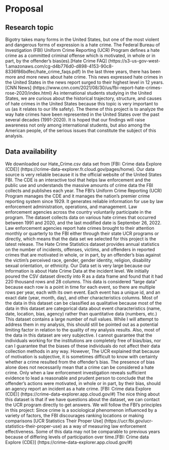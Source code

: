 # Proposal

## Research topic

Bigotry takes many forms in the United States, but one of the most violent and dangerous forms of expression is a hate crime. The Federal Bureau of Investigation (FBI) Uniform Crime Reporting (UCR) Program defines a hate crime as a committed criminal offense which is motivated, in whole or in part, by the offender's bias(es).[Hate Crime FAQ] (https://s3-us-gov-west-1.amazonaws.com/cg-d4b776d0-d898-4153-90c8-8336f86bdfec/hate_crime_faqs.pdf) In the last three years, there has been more and more news about hate crime. This news expressed hate crimes in the United States in the news report surged to their highest level in 12 years.[CNN News] (https://www.cnn.com/2021/08/30/us/fbi-report-hate-crimes-rose-2020/index.html) As international students studying in the United States, we are curious about the historical trajectory, structure, and causes of hate crimes in the United States because this topic is very important to us (as it relates to our life safety). The theme of this project is to analyze the way hate crimes have been represented in the United States over the past several decades (1991-2020). It is hoped that our findings will raise awareness not only among international students, but also among the American people, of the serious issues that constitute the subject of this analysis. 

## Data availability

We downloaded our Hate_Crime.csv data set from [FBI: Crime data Explore (CDE)] (https://crime-data-explorer.fr.cloud.gov/pages/home). Our data source is very reliable because it is the official website of the United States FBI. The CDE is an interactive tool that helps law enforcement and the public use and understands the massive amounts of crime data the FBI collects and publishes each year. The FBI's Uniform Crime Reporting (UCR) Program manages the CDE and it manages the nation's premier crime reporting system since 1929. It generates reliable information for use by law enforcement administration, operations,  and management. Law enforcement agencies across the country voluntarily participate in the program.  The dataset collects data on various hate crimes that occurred between 1991 and 2020, and the last modified date is September 26, 2022. Law enforcement agencies report hate crimes brought to their attention monthly or quarterly to the FBI either through their state UCR programs or directly, which means that the data set we selected for this project is the latest release. The Hate Crime Statistics dataset provides annual statistics on the number of incidents, offenses, victims,  and offenders in reported crimes that are motivated in whole, or in part,  by an offender's bias against the victim's perceived race, gender, gender identity, religion, disability sexual orientation, or ethnicity. Our Data set is very large because our Information is about Hate Crime Data at the incident level. We initially poured the CSV dataset directly into R as a data frame and found that it had 220 thousand rows and 28 columns. This data is considered “large data" because each row is a point in time for each event, so there are multiple rows per year, each with its own event. Each event has a unique id, and an exact date (year, month, day), and other characteristics columns. Most of the data in this dataset can be classified as qualitative because most of the data in this dataset are categorical data about event characteristics (name, date, location, bias, agency) rather than quantitative data (numbers, etc.) This dataset contains a large number of null values. While I will attempt to address them in my analysis, this should still be pointed out as a potential limiting factor in relation to the quality of my analysis results. Also, most of the data in this dataset are very subjective. I cannot guarantee that the individuals working for the institutions are completely free of bias/bias, nor can I guarantee that the biases of these individuals do not affect their data collection methods in any way. However, The UCR explained that because of motivation is subjective, it is sometimes difficult to know with certainty whether a crime resulted from the offender’s bias. The presence of bias alone does not necessarily mean that a crime can be considered a hate crime. Only when a law enforcement investigation reveals sufficient evidence to lead a reasonable and prudent person to conclude that the offender’s actions were motivated, in whole or in part, by their bias, should an agency report an incident as a hate crime. [FBI: Crime data Explore (CDE)] (https://crime-data-explorer.app.cloud.gov/#) The nice thing about this dataset is that if we have questions about the dataset, we can contact the UCR program directly to get answers. We will follow the FBI's principles in this project: Since crime is a sociological phenomenon influenced by a variety of factors, the FBI discourages ranking locations or making comparisons [UCR Statistics Their Proper Use] (https://ucr.fbi.gov/ucr-statistics-their-proper-use) as a way of measuring law enforcement effectiveness. Some of this data may not be comparable to previous years because of differing levels of participation over time.[FBI: Crime data Explore (CDE)] (https://crime-data-explorer.app.cloud.gov/#)

